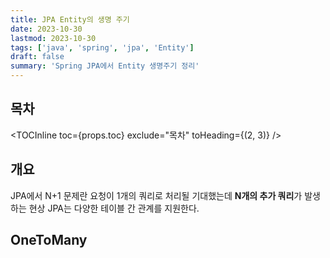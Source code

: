 ```yaml
---
title: JPA Entity의 생명 주기
date: 2023-10-30
lastmod: 2023-10-30
tags: ['java', 'spring', 'jpa', 'Entity']
draft: false
summary: 'Spring JPA에서 Entity 생명주기 정리'
---
```


## 목차

<TOCInline toc={props.toc} exclude="목차" toHeading={(2, 3)} />

## 개요

JPA에서 N+1 문제란 요청이 1개의 쿼리로 처리될 기대했는데 **N개의 추가 쿼리**가 발생하는 현상
JPA는 다양한 테이블 간 관계를 지원한다.

## OneToMany
